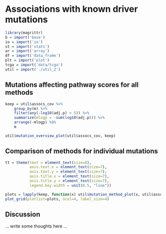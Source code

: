 # Associations with known driver mutations

```r
library(magrittr)
b = import('base')
io = import('io')
st = import('stats')
ar = import('array')
df = import('data_frame')
plt = import('plot')
tcga = import('data/tcga')
util = import('./util_2')
```

## Mutations affecting pathway scores for all methods

```r
keep = util$assocs_cov %>%
    group_by(m) %>%
    filter(any(-log10(adj.p) > 5)) %>%
    summarize(mlogp = -sum(log10(adj.p))) %>%
    arrange(-mlogp) %$%
    m

util$mutation_overview_plot(util$assocs_cov, keep)
```

## Comparison of methods for individual mutations

```r
tt = theme(text = element_text(size=8),
           axis.text.x = element_text(size=7),
           axis.text.y = element_text(size=7),
           axis.title.x = element_text(size=7),
           axis.title.y = element_text(size=7),
           legend.key.width = unit(0.5, "line"))

plots = lapply(keep, function(x) util$mutation_method_plot(x, util$assocs_cov) + ggtitle(x) + tt)
plot_grid(plotlist=plots, ncol=4, label_size=4)
```

## Discussion

... write some thoughts here ...
